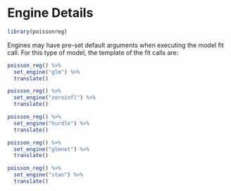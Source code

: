 # Engine Details

```r
library(poissonreg)
```

Engines may have pre-set default arguments when executing the model fit call. For this type of model, the template of the fit calls are:

\pkg{glm}

```r
poisson_reg() %>% 
  set_engine("glm") %>% 
  translate()
```

\pkg{zeroinfl}

```r
poisson_reg() %>% 
  set_engine("zeroinfl") %>% 
  translate()
```

\pkg{hurdle}

```r
poisson_reg() %>% 
  set_engine("hurdle") %>% 
  translate()
```


\pkg{glmnet}

```r
poisson_reg() %>% 
  set_engine("glmnet") %>% 
  translate()
```


\pkg{stan}

```r
poisson_reg() %>% 
  set_engine("stan") %>% 
  translate()
```

